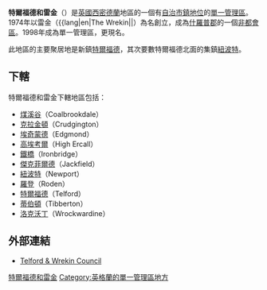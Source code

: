 {{NoteTA
|G1=UK Places
|G2=Unit
}}
{{Infobox settlement
<!-- See Template:Infobox settlement for additional fields and descriptions -->
| name                    = Telford and Wrekin
| native_name             =
| native_name_lang        = en-gb
| settlement_type         = 單一管理區
| image_skyline           =
| image_alt               =
| image_caption           =
| image_flag              =
| flag_alt                =
| image_seal              =
| seal_alt                =
| image_shield            =
| shield_alt              =
| nickname                =
| motto                   =
| image_map               = Telford and Wrekin UK locator map.svg
| map_alt                 =
| map_caption             = 特爾福德和雷金在什羅普郡的位置
| pushpin_map             =
| pushpin_label_position  =
| pushpin_map_alt         =
| pushpin_map_caption     =
| latd  = 52 |latm  = 40 |lats  = 52 |latNS  = N
| longd = 2 |longm = 26 |longs = 19 |longEW = W
| coor_pinpoint           =
| coordinates_type        =
| coordinates_display     = inline,title
| coordinates_footnotes   =
| coordinates_region      =
| subdivision_type        = 國家
| subdivision_name        = [[英國|英國]]
| subdivision_type1       = [[區域_(英格蘭)|區域]]
| subdivision_name1       = [[西密德蘭|西密德蘭]]
| subdivision_type2       = [[英格蘭的名譽郡|郡]]
| subdivision_name2       = [[什羅普郡|什羅普郡]]
| subdivision_type3       =
| subdivision_name3       =
| established_title       =
| established_date        = 1998
| founder                 =
| seat_type               =
| seat                    =
| government_footnotes    =
| leader_party            = 工黨
| leader_title            =
| leader_name             =
| unit_pref               = Metric
<!-- ALL fields with measurements have automatic unit conversion -->
<!-- for references: use <ref> tags -->
| area_footnotes          =
| area_urban_footnotes    = <!-- <ref> </ref> -->
| area_rural_footnotes    = <!-- <ref> </ref> -->
| area_metro_footnotes    = <!-- <ref> </ref> -->
| area_magnitude          = <!-- <ref> </ref> -->
| area_note               =
| area_water_percent      =
| area_rank               =
| area_blank1_title       =
| area_blank2_title       =
<!-- square kilometers -->
| area_total_km2          = 290.31
| area_land_km2           =
| area_water_km2          =
| area_urban_km2          =
| area_rural_km2          =
| area_metro_km2          =
| area_blank1_km2         =
| area_blank2_km2         =
<!-- hectares -->
| area_total_ha           =
| area_land_ha            =
| area_water_ha           =
| area_urban_ha           =
| area_rural_ha           =
| area_metro_ha           =
| area_blank1_ha          =
| area_blank2_ha          =
| length_km               =
| width_km                =
| dimensions_footnotes    =
| elevation_footnotes     =
| elevation_m             =
| population_footnotes    =
| population_total        = 166,800
| population_as_of        =
| population_density_km2  = auto
| population_demonym      =
| population_note         =
| timezone1               = GMT
| utc_offset1             =
| timezone1_DST           =
| utc_offset1_DST         =
| postal_code_type        =
| postal_code             = TF
| area_code_type          =
| area_code               =
| iso_code                =
| website                 = <!-- {{URL|example.com}} -->
| footnotes               =
}}
'''特爾福德和雷金'''（{{lang-en|Telford and Wrekin}}）是[[英國|英國]][[西密德蘭|西密德蘭]]地區的一個有[[英國自治市鎮地位|自治市鎮地位]]的[[單一管理區|單一管理區]]。1974年以雷金（{{lang|en|The Wrekin||）為名創立，成為[[什羅普郡|什羅普郡]]的一個[[非都會區|非都會區]]。1998年成為單一管理區，更現名。

此地區的主要聚居地是新鎮[[特爾福德|特爾福德]]，其次要數特爾福德北面的集鎮[[紐波特_(什羅普郡)|紐波特]]。

==下轄==
特爾福德和雷金下轄地區包括：
* [[煤溪谷|煤溪谷]]（Coalbrookdale）
* [[克拉金頓|克拉金頓]]（Crudgington）
* [[埃奇蒙德_(什羅普郡)|埃奇蒙德]]（Edgmond）
* [[高埃考爾|高埃考爾]]（High Ercall）
* [[鐵橋|鐵橋]]（Ironbridge）
* [[傑克菲爾德|傑克菲爾德]]（Jackfield）
* [[紐波特_(什羅普郡)|紐波特]]（Newport）
* [[羅登_(什羅普郡)|羅登]]（Roden）
* [[特爾福德|特爾福德]]（Telford）
* [[蒂伯頓_(什羅普郡)|蒂伯頓]]（Tibberton）
* [[洛克沃丁|洛克沃丁]]（Wrockwardine）
==外部連結==
* [http://www.telford.gov.uk Telford & Wrekin Council] {{Wayback|url=http://www.telford.gov.uk/ |date=20160205041748 }}

{{英国行政区划}}
{{Unitary authorities of England}}

{{DEFAULTSORT:Telford and Wrekin}}
[[Category:特爾福德和雷金|]]
[[Category:英格蘭的單一管理區地方|Category:英格蘭的單一管理區地方]]
